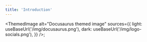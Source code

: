 ```yaml
---
title: 'Introduction'
---
```




<ThemedImage 
  alt="Docusaurus themed image"
  sources={{
    light: useBaseUrl('/img/docusaurus.png'),
    dark: useBaseUrl('/img/logo-socials.png'),
  }}
/>;